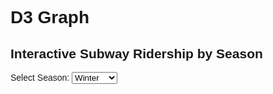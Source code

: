 # D3 Graph

## Interactive Subway Ridership by Season

<style>
  body {
    font-family: sans-serif;
  }
  .tooltip {
    position: absolute;
    background-color: white;
    border: 1px solid #ccc;
    padding: 5px;
    pointer-events: none;
    font-size: 12px;
  }
  .filter-container {
    margin-bottom: 20px;
  }
</style>


<div class="filter-container">
  <label for="seasonSelect">Select Season:</label>
  <select id="seasonSelect">
    <option value="Winter">Winter</option>
    <option value="Spring">Spring</option>
    <option value="Summer">Summer</option>
    <option value="Fall">Fall</option>
  </select>
</div>

<div id="plot"></div>
<div class="tooltip" id="tooltip" style="opacity: 0;"></div>

<script src="https://d3js.org/d3.v7.min.js"></script>
<script src="scripts/myscript.js"></script>